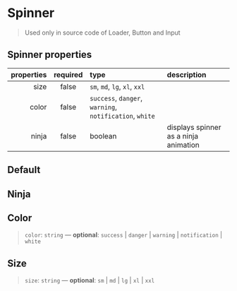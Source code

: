 
<Meta title="Components/Spinner" component={Spinner} />

# Spinner

> Used only in source code of Loader, Button and Input

## Spinner properties

| properties | required | type                                                                                                           | description |
| ---------: | :------: | :------------------------------------------------------------------------------------------------------------- | :---------- |
|       size |  false   | <code>sm</code>, <code>md</code>, <code>lg</code>, <code>xl</code>, <code>xxl</code>                           |             |
|      color |  false   | <code>success</code>, <code>danger</code>, <code>warning</code>, <code>notification</code>, <code>white</code> |             |
|      ninja |  false   | boolean                                                                                                        | displays spinner as a ninja animation |

## Default

<Preview>
  <Story name="default">
    <Spinner />
  </Story>
</Preview>

## Ninja

<Preview>
  <Story name="ninja">
    <Spinner ninja />
  </Story>
</Preview>

## Color

> `color`: `string` — **optional**: `success` | `danger` | `warning` | `notification` | `white`

<Preview>
  <Story name="color">
    <Flex justifyContent="space-evenly">
      <Spinner color="success" />
      <Spinner color="danger" />
      <Spinner color="warning" />
      <Spinner color="notification" />
    </Flex>
  </Story>
</Preview>

## Size

> `size`: `string` — **optional**: `sm` | `md` | `lg` | `xl` | `xxl`

<Preview>
  <Story name="size">
    <Flex justifyContent="space-evenly">
      <Spinner size="sm" />
      <Spinner size="md" />
      <Spinner size="lg" />
      <Spinner size="xl" />
      <Spinner size="xxl" />
    </Flex>
  </Story>
</Preview>

<Preview>
  <Story name="sizeNinja">
    <Flex justifyContent="space-evenly">
      <Spinner ninja size="sm" />
      <Spinner ninja size="md" />
      <Spinner ninja size="lg" />
      <Spinner ninja size="xl" />
      <Spinner ninja size="xxl" />
    </Flex>
  </Story>
</Preview>
